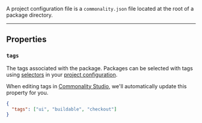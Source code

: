 A project configuration file is a `commonality.json` file located at the root of a package directory.

---

## Properties

### `tags`

The tags associated with the package. Packages can be selected with tags using [selectors](/selectors) in your [project configuration](/reference/project-configuration).

<Tip>When editing tags in [Commonality Studio](/studio/editing-tags), we'll automatically update this property for you.</Tip>

```json commonality.json
{
  "tags": ["ui", "buildable", "checkout"]
}
```

